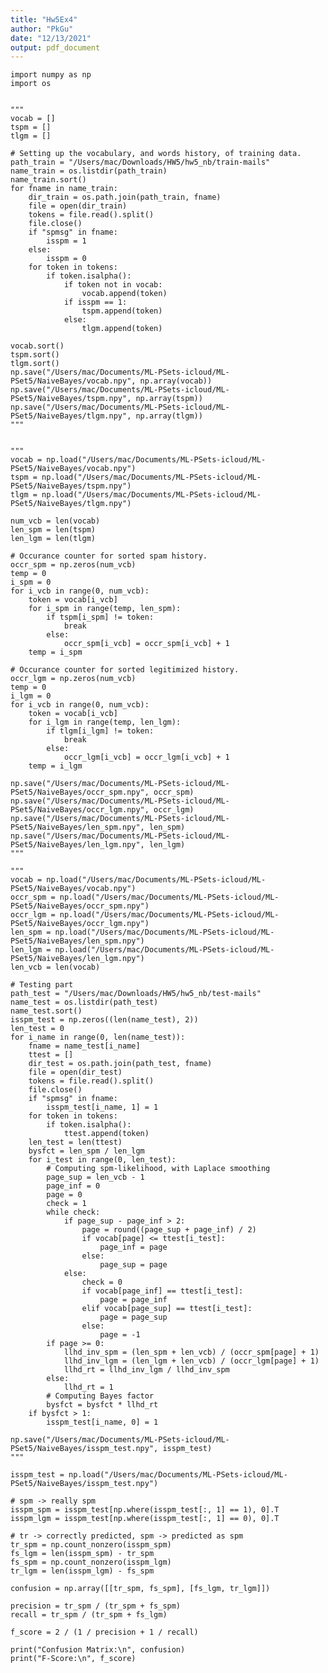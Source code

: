 ```yaml
---
title: "Hw5Ex4"
author: "PkGu"
date: "12/13/2021"
output: pdf_document
---
```

 
```
import numpy as np
import os


"""
vocab = []
tspm = []
tlgm = []

# Setting up the vocabulary, and words history, of training data.
path_train = "/Users/mac/Downloads/HW5/hw5_nb/train-mails"
name_train = os.listdir(path_train)
name_train.sort()
for fname in name_train:
    dir_train = os.path.join(path_train, fname)
    file = open(dir_train)
    tokens = file.read().split()
    file.close()
    if "spmsg" in fname:
        isspm = 1
    else:
        isspm = 0
    for token in tokens:
        if token.isalpha():
            if token not in vocab:
                vocab.append(token)
            if isspm == 1:
                tspm.append(token)
            else:
                tlgm.append(token)

vocab.sort()
tspm.sort()
tlgm.sort()
np.save("/Users/mac/Documents/ML-PSets-icloud/ML-PSet5/NaiveBayes/vocab.npy", np.array(vocab))
np.save("/Users/mac/Documents/ML-PSets-icloud/ML-PSet5/NaiveBayes/tspm.npy", np.array(tspm))
np.save("/Users/mac/Documents/ML-PSets-icloud/ML-PSet5/NaiveBayes/tlgm.npy", np.array(tlgm))
"""


"""
vocab = np.load("/Users/mac/Documents/ML-PSets-icloud/ML-PSet5/NaiveBayes/vocab.npy")
tspm = np.load("/Users/mac/Documents/ML-PSets-icloud/ML-PSet5/NaiveBayes/tspm.npy")
tlgm = np.load("/Users/mac/Documents/ML-PSets-icloud/ML-PSet5/NaiveBayes/tlgm.npy")

num_vcb = len(vocab)
len_spm = len(tspm)
len_lgm = len(tlgm)

# Occurance counter for sorted spam history.
occr_spm = np.zeros(num_vcb)
temp = 0
i_spm = 0
for i_vcb in range(0, num_vcb):
    token = vocab[i_vcb]
    for i_spm in range(temp, len_spm):
        if tspm[i_spm] != token:
            break
        else:
            occr_spm[i_vcb] = occr_spm[i_vcb] + 1
    temp = i_spm

# Occurance counter for sorted legitimized history.
occr_lgm = np.zeros(num_vcb)
temp = 0
i_lgm = 0
for i_vcb in range(0, num_vcb):
    token = vocab[i_vcb]
    for i_lgm in range(temp, len_lgm):
        if tlgm[i_lgm] != token:
            break
        else:
            occr_lgm[i_vcb] = occr_lgm[i_vcb] + 1
    temp = i_lgm

np.save("/Users/mac/Documents/ML-PSets-icloud/ML-PSet5/NaiveBayes/occr_spm.npy", occr_spm)
np.save("/Users/mac/Documents/ML-PSets-icloud/ML-PSet5/NaiveBayes/occr_lgm.npy", occr_lgm)
np.save("/Users/mac/Documents/ML-PSets-icloud/ML-PSet5/NaiveBayes/len_spm.npy", len_spm)
np.save("/Users/mac/Documents/ML-PSets-icloud/ML-PSet5/NaiveBayes/len_lgm.npy", len_lgm)
"""

"""
vocab = np.load("/Users/mac/Documents/ML-PSets-icloud/ML-PSet5/NaiveBayes/vocab.npy")
occr_spm = np.load("/Users/mac/Documents/ML-PSets-icloud/ML-PSet5/NaiveBayes/occr_spm.npy")
occr_lgm = np.load("/Users/mac/Documents/ML-PSets-icloud/ML-PSet5/NaiveBayes/occr_lgm.npy")
len_spm = np.load("/Users/mac/Documents/ML-PSets-icloud/ML-PSet5/NaiveBayes/len_spm.npy")
len_lgm = np.load("/Users/mac/Documents/ML-PSets-icloud/ML-PSet5/NaiveBayes/len_lgm.npy")
len_vcb = len(vocab)

# Testing part
path_test = "/Users/mac/Downloads/HW5/hw5_nb/test-mails"
name_test = os.listdir(path_test)
name_test.sort()
isspm_test = np.zeros((len(name_test), 2))
len_test = 0
for i_name in range(0, len(name_test)):
    fname = name_test[i_name]
    ttest = []
    dir_test = os.path.join(path_test, fname)
    file = open(dir_test)
    tokens = file.read().split()
    file.close()
    if "spmsg" in fname:
        isspm_test[i_name, 1] = 1
    for token in tokens:
        if token.isalpha():
            ttest.append(token)
    len_test = len(ttest)
    bysfct = len_spm / len_lgm
    for i_test in range(0, len_test):
        # Computing spm-likelihood, with Laplace smoothing
        page_sup = len_vcb - 1
        page_inf = 0
        page = 0
        check = 1
        while check:
            if page_sup - page_inf > 2:
                page = round((page_sup + page_inf) / 2)
                if vocab[page] <= ttest[i_test]:
                    page_inf = page
                else:
                    page_sup = page
            else:
                check = 0
                if vocab[page_inf] == ttest[i_test]:
                    page = page_inf
                elif vocab[page_sup] == ttest[i_test]:
                    page = page_sup
                else: 
                    page = -1
        if page >= 0:
            llhd_inv_spm = (len_spm + len_vcb) / (occr_spm[page] + 1)
            llhd_inv_lgm = (len_lgm + len_vcb) / (occr_lgm[page] + 1)
            llhd_rt = llhd_inv_lgm / llhd_inv_spm
        else:
            llhd_rt = 1
        # Computing Bayes factor
        bysfct = bysfct * llhd_rt
    if bysfct > 1:
        isspm_test[i_name, 0] = 1

np.save("/Users/mac/Documents/ML-PSets-icloud/ML-PSet5/NaiveBayes/isspm_test.npy", isspm_test)
"""

isspm_test = np.load("/Users/mac/Documents/ML-PSets-icloud/ML-PSet5/NaiveBayes/isspm_test.npy")

# spm -> really spm
isspm_spm = isspm_test[np.where(isspm_test[:, 1] == 1), 0].T
isspm_lgm = isspm_test[np.where(isspm_test[:, 1] == 0), 0].T

# tr -> correctly predicted, spm -> predicted as spm
tr_spm = np.count_nonzero(isspm_spm)
fs_lgm = len(isspm_spm) - tr_spm
fs_spm = np.count_nonzero(isspm_lgm)
tr_lgm = len(isspm_lgm) - fs_spm

confusion = np.array([[tr_spm, fs_spm], [fs_lgm, tr_lgm]])

precision = tr_spm / (tr_spm + fs_spm)
recall = tr_spm / (tr_spm + fs_lgm)

f_score = 2 / (1 / precision + 1 / recall)

print("Confusion Matrix:\n", confusion)
print("F-Score:\n", f_score)

```